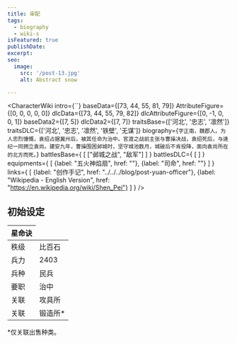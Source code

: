 ```yaml
---
title: 审配
tags:
  - biography
  - wiki-s
isFeatured: true
publishDate:
excerpt:
seo:
  image:
    src: '/post-13.jpg'
    alt: Abstract snow

---
```



<CharacterWiki
  intro={``}
  baseData={[73, 44, 55, 81, 79]}
  AttributeFigure={[0, 0, 0, 0, 0]}
  dlcData={[73, 44, 55, 79, 82]}
  dlcAttributeFigure={[0, -1, 0, 0, 1]}
  baseData2={[7, 5]}
  dlcData2={[7, 7]}
  traitsBase={['河北', '忠志', '凛然']}
  traitsDLC={['河北', '忠志', '凛然', '铁壁', '无谋']}
  biography={`字正南，魏郡人。为人忠烈慷慨，袁绍占据冀州后，被其任命为治中。官渡之战前主张与曹操决战，袁绍死后，与逄纪一同拥立袁尚。建安九年，曹操围困邺城时，坚守城池数月，城破后不肯投降，面向袁尚所在的北方而死。`}
  battlesBase={
    [
      ["邺城之战", "敌军"]
    ]
  }
  battlesDLC={
    [
    ]
  }
  equipments={
    [
      {label: "五火神焰扇", href: ""},
      {label: "司命", href: ""}
    ]
  }
  links={
    [
      {label: "创作手记", href: "../../../blog/post-yuan-officer"},
      {label: "Wikipedia - English Version", href: "https://en.wikipedia.org/wiki/Shen_Pei"}
    ]
  }
/>


<h2 class="bg-blue-100 text-blue-800 text-2xl font-bold px-2.5 pt-1.5 rounded-sm dark:bg-blue-200 dark:text-blue-800 inline-block">初始设定</h2>


<table class='border-2 w-[360px]'>
  <thead>
    <tr class='border-1'>
      <th>星命诀</th>
    </tr>
  </thead>
  <tr>
    <td class='border-1'>秩级</td>
    <td>比百石</td>
  </tr>
  <tr>
    <td class='border-1'>兵力</td>
    <td>2403</td>
  </tr>
  <tr>
    <td class='border-1'>兵种</td>
    <td>民兵</td>
  </tr>
  <tr>
    <td class='border-1'>要职</td>
    <td>治中</td>
  </tr>
  <tr>
    <td class='border-1'>关联</td>
    <td>攻具所</td>
  </tr>
  <tr>
    <td class='border-1'>关联</td>
    <td>锻造所*</td>
  </tr>
</table>
*仅关联出售种类。
